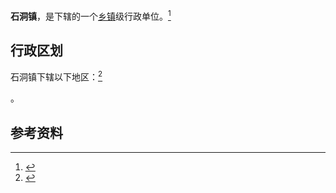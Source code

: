{{中国乡级行政区|51/05/04/102/000}}

'''石洞镇'''，是{{PRC admin/fullname|51/05/04/102/000|3}}下辖的一个[[乡镇|乡镇]]级行政单位。<ref>{{PRC admin/ref sgc|{{PRC admin/parent|51/05/04/102/000}}}}</ref>

== 行政区划 ==

石洞镇下辖以下地区：<ref>{{PRC admin/ref sgc|51/05/04/102/000}}</ref>

{{PRC admin/children|51/05/04/102/000}}。

== 参考资料 ==

{{reflist}}

{{行政区划小作品}}
{{PRC admin/navcat|51/05/04/102/000}}